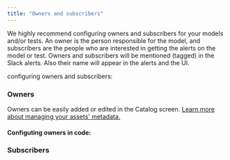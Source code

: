 ```yaml
---
title: "Owners and subscribers"
---
```


We highly recommend configuring owners and subscribers for your models and/or tests.
An owner is the person responsible for the model, and subscribers are the people who are interested in getting the alerts on the model or test.
Owners and subscribers will be mentioned (tagged) in the Slack alerts. Also their name will appear in the alerts and the UI.

configuring owners and subscribers:

### Owners
Owners can be easily added or edited in the Catalog screen. [Learn more about managing your assets' metadata.](/cloud/features/data-governance/manage-metadata)

#### Configuting owners in code:
<Snippet file="alerts/owner.mdx" />

### Subscribers

<Snippet file="alerts/subscribers.mdx" />
